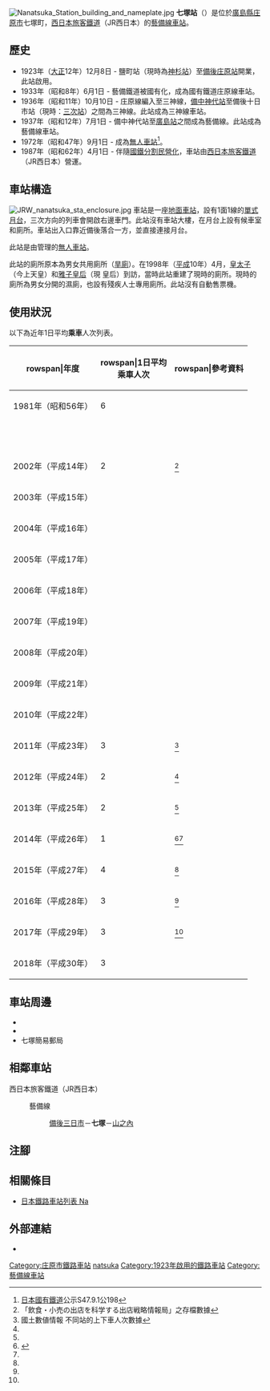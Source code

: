 {{NoteTA
|T=zh-hans:七冢站;zh-hk:七塚站;zh-tw:七塚車站;
|1=zh-hans:七冢站;zh-hk:七塚站;zh-tw:七塚車站;
|2=zh-hans:庄原;zh-hk:庄原;zh-tw:庄原;
}}
{{Infobox station
|公司色 = #0072bc
|站名 = 七塚
|圖片 = JRW nanatsuka sta.jpg
|圖片說明 = 車站遠景（2010年5月26日）
|日文原名 = 七塚
|平假名 = ななつか
|羅馬拼音 = Nanatsuka
|副站名 = 
|電報略號 = ナナ
|所在地 = {{JPN}}[[廣島縣|廣島縣]][[庄原市|庄原市]]七塚町
|座標 = {{coord|34|50|40.58|N|132|59|9.28|E|type:railwaystation_region:JP-24|display=inline,title}}
|車站構造 = [[地面車站|地面車站]]
|月台配置 = 1面1線
|啟用年月日 = 1923年（[[大正|大正]]12年）12月8日
|廢站年月日 = 
|乘客人數 = 3
|上下車人次 = 
|統計年度 = 2018
|轉車 = 
|全寬備註 = [[無人車站|無人車站]]
|adjacent = {{Adjacent stations|system=西日本旅客鐵道|line=HP|left=備後三日市|right=山之內|note-left=1.7km|note-mid=距離[[備中神代站|備中神代]]72.2km|note-right=3.0km}}
}}
[[File:Nanatsuka_Station_building_and_nameplate.jpg|thumb]]
'''七塚站'''（{{jpn|j=七塚駅|hg=ななつかえき|rm=Nanatsuka eki|f=y}}）是位於[[廣島縣|廣島縣]][[庄原市|庄原市]]七塚町，[[西日本旅客鐵道|西日本旅客鐵道]]（JR西日本）的[[藝備線|藝備線]][[鐵路車站|車站]]。

== 歷史 ==
* 1923年（[[大正|大正]]12年）12月8日 - {{Translink|ja|芸備鉄道|藝備鐵道}}鹽町站（現時為[[神杉站|神杉站]]）至[[備後庄原站|備後庄原站]]開業，此站啟用。
* 1933年（昭和8年）6月1日 - 藝備鐵道被國有化，成為國有鐵道庄原線車站。
* 1936年（昭和11年）10月10日 - 庄原線編入至三神線，[[備中神代站|備中神代站]]至備後十日市站（現時：[[三次站|三次站]]）之間為三神線。此站成為三神線車站。
* 1937年（昭和12年）7月1日 - 備中神代站至[[廣島站|廣島站]]之間成為藝備線。此站成為藝備線車站。
* 1972年（昭和47年）9月1日 - 成為[[無人車站|無人車站]]<ref>[[日本國有鐵道|日本國有鐵道]]公示S47.9.1公198</ref>。
* 1987年（昭和62年）4月1日 - 伴隨[[國鐵分割民營化|國鐵分割民營化]]，車站由[[西日本旅客鐵道|西日本旅客鐵道]]（JR西日本）營運。

== 車站構造 ==
[[File:JRW_nanatsuka_sta_enclosure.jpg|thumb]]
車站是一座[[地面車站|地面車站]]，設有1面1線的[[單式月台|單式月台]]，三次方向的列車會開啟右邊車門。此站沒有車站大樓，在月台上設有候車室和廁所。車站出入口靠近備後落合一方，並直接連接月台。

此站是由{{Translink|ja|三次鉄道部|三次鐵道部}}管理的[[無人車站|無人車站]]。

此站的廁所原本為男女共用廁所（[[旱廁|旱廁]]）。在1998年（[[平成|平成]]10年）4月，[[德仁|皇太子]]（今上天皇）和[[雅子皇后|雅子皇后]]（現 皇后）到訪{{Translink|ja|国営備北丘陵公園|國營備北丘陵公園}}，當時此站重建了現時的廁所。現時的廁所為男女分開的濕廁，也設有殘疾人士專用廁所。此站沒有自動售票機。

== 使用狀況 ==
以下為近年1日平均'''乘車'''人次列表。
{| class="wikitable" style="text-align:right;"
|-
!rowspan|年度
!rowspan|1日平均<br />乘車人次
!rowspan|參考資料
|-
|1981年（昭和56年）
|6
|
|-
| <br>
| 
| 
|-
|2002年（平成14年）
|2
|<ref>「飲食・小売の出店を科学する出店戦略情報局」之存檔數據</ref>
|-
|2003年（平成15年）
|
|
|-
|2004年（平成16年）
|
|
|-
|2005年（平成17年）
|
|
|-
|2006年（平成18年）
|
|
|-
|2007年（平成19年）
|
|
|-
|2008年（平成20年）
|
|
|-
|2009年（平成21年）
|
|
|-
|2010年（平成22年）
|
|
|-
|2011年（平成23年）
|3
|<ref name="joukou-data">國土數値情報 不同站的上下車人次數據</ref>
|-
|2012年（平成24年）
|2
|<ref name="joukou-data"/>
|-
|2013年（平成25年）
|2
|<ref name="joukou-data"/>
|-
|2014年（平成26年）
|1
|<ref>{{Cite web|title=第2期庄原市生活交通ネットワーク再編計画|url=http://www.city.shobara.hiroshima.jp/main/2017/02/seikatsukotsusaihenkeikaku.pdf|format=PDF|date=2016年3月|publisher=庄原市|accessdate=2017-09-06|language=ja|archive-date=2017-09-06|archive-url=https://web.archive.org/web/20170906091111/http://www.city.shobara.hiroshima.jp/main/2017/02/seikatsukotsusaihenkeikaku.pdf|dead-url=no}}</ref><ref name="joukou-data"/>
|-
|2015年（平成27年）
|4
|<ref name="joukou-data"/>
|-
|2016年（平成28年）
|3
|<ref name="joukou-data"/>
|-
|2017年（平成29年）
|3
|<ref name="joukou-data"/>
|-
|2018年（平成30年）
|3
|
|}

== 車站周邊 ==
* {{Translink|ja|国道183号|國道183號}}
* {{Translink|ja|国営備北丘陵公園|國營備北丘陵公園}}
* 七塚簡易郵局

== 相鄰車站 ==
; 西日本旅客鐵道（JR西日本）
: {{JR西路線記号|H|P}} 藝備線
:: [[備後三日市站|備後三日市]]－'''七塚'''－[[山之內站_(廣島縣)|山之內]]

== 注腳 ==
{{Reflist}}

== 相關條目 ==
* [[日本鐵路車站列表_Na|日本鐵路車站列表 Na]]

== 外部連結 ==
* {{外部連結/JR西日本車站|0650517|七塚}}{{ja icon}}

{{藝備線}}

{{DEFAULTSORT:Nanatsuka}}
[[Category:庄原市鐵路車站|Category:庄原市鐵路車站]]
[[Category:日本鐵路車站_Na|natsuka]]
[[Category:1923年啟用的鐵路車站|Category:1923年啟用的鐵路車站]]
[[Category:藝備線車站|Category:藝備線車站]]